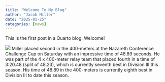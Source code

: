 ```yaml
---
title: "Welcome To My Blog"
author: "Jacob Miller"
date: "2025-01-25"
categories: [news]
---
```


This is the first post in a Quarto blog. Welcome!

![](blog_post_1.webp)
Miller placed second in the 400-meters at the Nazareth Conference Challenge Cup on Saturday with an impressive time of 48.89 seconds. He was part of the 4 x 400-meter relay team that placed fourth in a time of 3:20.48 (split of 48.23), which is currently seventh best in Division III this season. His time of 48.89 in the 400-meters is currently eighth best in Division III to date this season.
